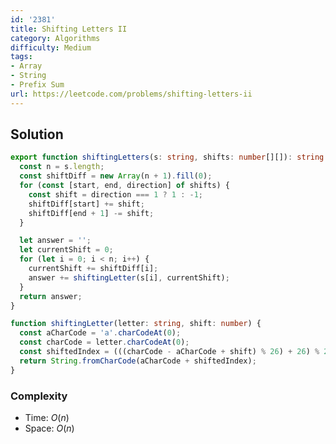 ```yaml
---
id: '2381'
title: Shifting Letters II
category: Algorithms
difficulty: Medium
tags:
- Array
- String
- Prefix Sum
url: https://leetcode.com/problems/shifting-letters-ii
---
```


## Solution

```typescript filename="solution.ts" copy
export function shiftingLetters(s: string, shifts: number[][]): string {
  const n = s.length;
  const shiftDiff = new Array(n + 1).fill(0);
  for (const [start, end, direction] of shifts) {
    const shift = direction === 1 ? 1 : -1;
    shiftDiff[start] += shift;
    shiftDiff[end + 1] -= shift;
  }

  let answer = '';
  let currentShift = 0;
  for (let i = 0; i < n; i++) {
    currentShift += shiftDiff[i];
    answer += shiftingLetter(s[i], currentShift);
  }
  return answer;
}

function shiftingLetter(letter: string, shift: number) {
  const aCharCode = 'a'.charCodeAt(0);
  const charCode = letter.charCodeAt(0);
  const shiftedIndex = (((charCode - aCharCode + shift) % 26) + 26) % 26;
  return String.fromCharCode(aCharCode + shiftedIndex);
}
```

### Complexity

- Time: $O(n)$
- Space: $O(n)$

